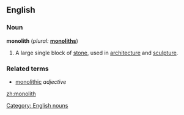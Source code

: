 ==English==

===Noun===
'''monolith''' (''plural:'' '''[[monoliths]]''')
#A large single block of [[stone]], used in [[architecture]] and [[sculpture]].

===Related terms===
* [[monolithic]] ''adjective''

[[Category: English nouns]]

[[zh:monolith]]